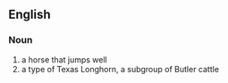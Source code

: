 ==English==
===Noun===
#a horse that jumps well
#a type of Texas Longhorn, a subgroup of Butler cattle